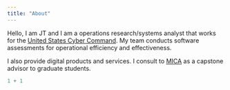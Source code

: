 ```yaml
---
title: "About"
---
```


Hello, I am JT and I am a operations research/systems analyst that works for the [United States Cyber Command](https://www.cybercom.mil/). My team conducts software assessments for operational efficiency and effectiveness.

I also provide digital products and services. I consult to [MICA](https://www.mica.edu/) as a capstone advisor to graduate students.

```r
1 + 1
```
